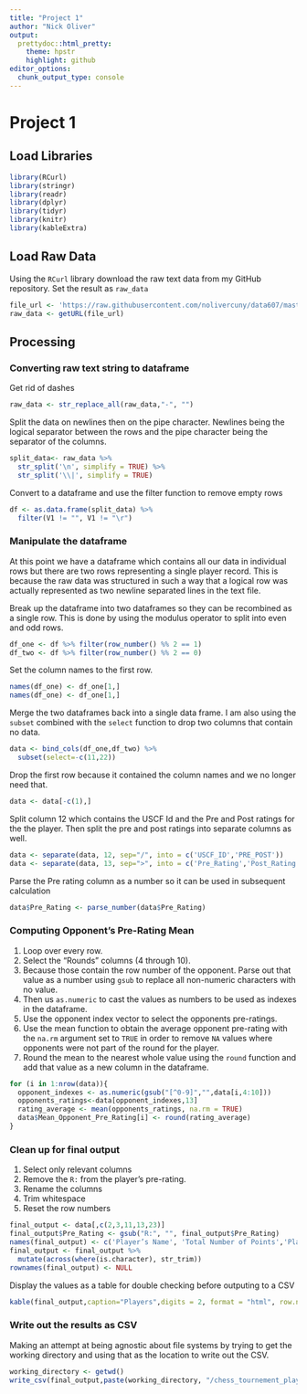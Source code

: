```yaml
---
title: "Project 1"
author: "Nick Oliver"
output:
  prettydoc::html_pretty:
    theme: hpstr
    highlight: github
editor_options: 
  chunk_output_type: console
---
```


# Project 1

## Load Libraries

```r
library(RCurl)
library(stringr)
library(readr)
library(dplyr)
library(tidyr)
library(knitr)
library(kableExtra)
```

## Load Raw Data

Using the `RCurl` library download the raw text data from my GitHub repository. Set the result as `raw_data`
```r
file_url <- 'https://raw.githubusercontent.com/nolivercuny/data607/master/project1/tournamentinfo.txt'
raw_data <- getURL(file_url)
```

## Processing

### Converting raw text string to dataframe

Get rid of dashes
```r
raw_data <- str_replace_all(raw_data,"-", "")
```

Split the data on newlines then on the pipe character. Newlines being the logical separator between the rows and the pipe character being the separator of the columns.
```r
split_data<- raw_data %>% 
  str_split('\n', simplify = TRUE) %>% 
  str_split('\\|', simplify = TRUE)
```

Convert to a dataframe and use the filter function to remove empty rows
```r
df <- as.data.frame(split_data) %>%
  filter(V1 != "", V1 != "\r")
```

### Manipulate the dataframe

At this point we have a dataframe which contains all our data in individual rows but there are two rows representing a single player record. This is because the raw data was structured in such a way that a logical row was actually represented as two newline separated lines in the text file. 

Break up the dataframe into two dataframes so they can be recombined as a single row. This is done by using the modulus operator to split into even and odd rows.
```r
df_one <- df %>% filter(row_number() %% 2 == 1) 
df_two <- df %>% filter(row_number() %% 2 == 0)
```
Set the column names to the first row.
```r
names(df_one) <- df_one[1,]
names(df_one) <- df_one[1,]
```
Merge the two dataframes back into a single data frame. I am also using the `subset` combined with the `select` function to drop two columns that contain no data.
```r
data <- bind_cols(df_one,df_two) %>% 
  subset(select=-c(11,22))
```

Drop the first row because it contained the column names and we no longer need that.
```r
data <- data[-c(1),]
```

Split column 12 which contains the USCF Id and the Pre and Post ratings for the the player. Then split the pre and post ratings into separate columns as well.
```r
data <- separate(data, 12, sep="/", into = c('USCF_ID','PRE_POST'))
data <- separate(data, 13, sep=">", into = c('Pre_Rating','Post_Rating'))

```

Parse the Pre rating column as a number so it can be used in subsequent calculation
```r
data$Pre_Rating <- parse_number(data$Pre_Rating)
```

### Computing Opponent's Pre-Rating Mean

1. Loop over every row. 
2. Select the "Rounds" columns (4 through 10). 
3. Because those contain the row number of the opponent. Parse out that value as a number using `gsub` to replace all non-numeric characters with no value. 
4. Then us `as.numeric` to cast the values as numbers to be used as indexes in the dataframe.
5. Use the opponent index vector to select the opponents pre-ratings.
6. Use the mean function to obtain the average opponent pre-rating with the `na.rm` argument set to `TRUE` in order to remove `NA` values where opponents were not part of the round for the player.
7. Round the mean to the nearest whole value using the `round` function and add that value as a new column in the dataframe.
```r
for (i in 1:nrow(data)){
  opponent_indexes <- as.numeric(gsub("[^0-9]","",data[i,4:10]))
  opponents_ratings<-data[opponent_indexes,13]
  rating_average <- mean(opponents_ratings, na.rm = TRUE)
  data$Mean_Opponent_Pre_Rating[i] <- round(rating_average)
}
```

### Clean up for final output
1. Select only relevant columns
2. Remove the `R:` from the player's pre-rating.
3. Rename the columns
4. Trim whitespace
5. Reset the row numbers 
```r
final_output <- data[,c(2,3,11,13,23)]
final_output$Pre_Rating <- gsub("R:", "", final_output$Pre_Rating)
names(final_output) <- c('Player’s Name', 'Total Number of Points','Player’s State', 'Player’s Pre-Rating', 'Average Pre Chess Rating of Opponents')
final_output <- final_output %>% 
  mutate(across(where(is.character), str_trim))
rownames(final_output) <- NULL
```

Display the values as a table for double checking before outputing to a CSV
```r
kable(final_output,caption="Players",digits = 2, format = "html", row.names = TRUE)
```
### Write out the results as CSV

Making an attempt at being agnostic about file systems by trying to get the working directory and using that as the location to write out the CSV.
```r
working_directory <- getwd()
write_csv(final_output,paste(working_directory, "/chess_tournement_players.csv",sep=""))
```